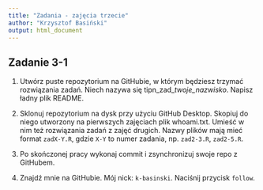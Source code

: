 ```yaml
---
title: "Zadania - zajęcia trzecie"
author: "Krzysztof Basiński"
output: html_document
---
```


## Zadanie 3-1

1. Utwórz puste repozytorium na GitHubie, w którym będziesz trzymać rozwiązania zadań. Niech nazywa się tipn_zad_*twoje_nazwisko*. Napisz ładny plik README.

2. Sklonuj repozytorium na dysk przy użyciu GitHub Desktop. Skopiuj do niego utworzony na pierwszych zajęciach plik whoami.txt. Umieść w nim też rozwiązania zadań z zajęć drugich. Nazwy plików mają mieć format `zadX-Y.R`, gdzie `X-Y` to numer zadania, np. `zad2-3.R`, `zad2-5.R`.

3. Po skończonej pracy wykonaj commit i zsynchronizuj swoje repo z GitHubem.

4. Znajdź mnie na GitHubie. Mój nick: `k-basinski`. Naciśnij przycisk `follow`.